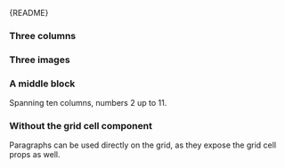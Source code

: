 
<Meta of={PageGridStories} />

<Markdown>{README}</Markdown>

<Primary />

<Controls />

### Three columns

<Canvas of={PageGridStories.ThreeColumns} />

### Three images

<Canvas of={PageGridStories.ThreeImages} />

### A middle block

Spanning ten columns, numbers 2 up to 11.

<Canvas of={PageGridStories.MiddleBlock} />

### Without the grid cell component

Paragraphs can be used directly on the grid, as they expose the grid cell props as well.

<Canvas of={PageGridStories.Paragraphs} />
